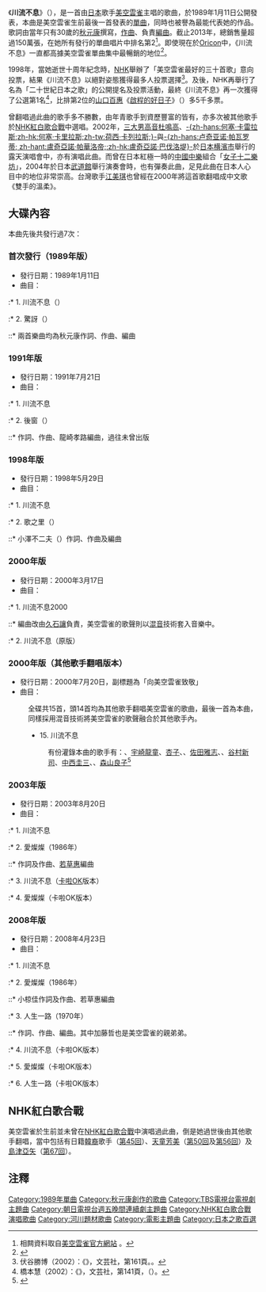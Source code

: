 {{Infobox song
| name       = 川流不息<br />{{lang|ja|川の流れのように}}
| type       = [[單曲|單曲]]
| artist     = [[美空雲雀|美空雲雀]]
| album      = 川流不息〜<small>不死鳥PartII</small>
| A-side     = 
| B-side     = 驚訝<br/>裏窗（1991年盤）<br/>歌之里（1998年盤）<br/>愛燦燦（2003年盤、2008年盤）<br/>人生一路（2008年盤）
| released   = 1989年1月11日<br/>1991年7月21日<br/>1993年7月21日<br/>1998年5月29日<br/>2000年3月21日<br/>2003年8月20日<br/>2008年4月23日
| recorded   = 
| genre      = [[歌謠曲|歌謠曲]]
| length     = 
| label      = [[日本哥倫比亞|日本哥倫比亞]]
| writer     = [[秋元康|秋元康]]（[[作詞|作詞]]）<br/>{{link-ja|見岳章|見岳章}}（[[作曲|作曲]]）
| producer   = 
| chart_position = *週間8位（[[Oricon公信榜|Oricon公信榜]]）<ref>[http://www.oricon.co.jp/prof/artist/246062/products/music/6088/1/ 「川の流れのように」美空ひばり] {{Wayback|url=http://www.oricon.co.jp/prof/artist/246062/products/music/6088/1/ |date=20140820062023 }}([[オリコン|ORICON STYLE]])，2013年10月30日閲覧。</ref>
*1989年度年間35位（Oricon公信榜）
*1990年度年間78位（Oricon公信榜）
*10位（[[The_Best_Ten|The Best Ten]]）
| certification = *第31回[[日本唱片大賞|日本唱片大賞]]：特別榮譽歌手賞、金賞、作曲賞
*第20回[[日本歌謠大賞|日本歌謠大賞]]：特別榮譽賞 
*第22回[[日本有線大賞|日本有線大賞]]：音樂賞
*第22回{{link-ja|日本作詞大賞|日本作詩大賞}}：特別賞 
*第18回[[FNS歌謠祭|FNS歌謠祭]]：特別賞
| prev_title = 亂髮
| prev_year  = 1987
| next_title = 逝去的人
| next_year  = 1999
}}
《'''川流不息'''》（{{jpn|j=川の流れのように|hg=かわのながれのように|rm=Kawa no nagare noyōni}}），是一首由[[日本|日本]]歌手[[美空雲雀|美空雲雀]]主唱的歌曲，於1989年1月11日公開發表，本曲是美空雲雀生前最後一首發表的[[單曲|單曲]]，同時也被譽為最能代表她的作品。歌詞由當年只有30歲的[[秋元康|秋元康]]撰寫，{{link-ja|見岳章|見岳章}}[[作曲|作曲]]、{{link-ja|龍崎孝路|竜崎孝路}}負責[[編曲|編曲]]。截止2013年，總銷售量超過150萬張，在她所有發行的單曲唱片中排名第2<ref>相闗資料取自[http://www.misorahibari.com/ 美空雲雀官方網站] {{Wayback|url=http://www.misorahibari.com/ |date=20080517024145 }}。</ref>。即使現在於[[Oricon|Oricon]]中，《川流不息》一直都高據美空雲雀單曲集中最暢銷的地位<ref>{{Cite web |url=http://www.oricon.co.jp/prof/246062/products/6088/1/ |title=Oricon中有關《川流不息》的資料。 |access-date=2015-08-16 |archive-date=2015-09-24 |archive-url=https://web.archive.org/web/20150924171118/http://www.oricon.co.jp/prof/246062/products/6088/1/ |dead-url=no }}</ref>。

1998年，當她逝世十周年紀念時，[[NHK|NHK]]舉辦了「美空雲雀最好的三十首歌」意向投票，結果《川流不息》以絕對姿態獲得最多人投票選擇<ref>伏谷勝博（2002）：《{{lang|ja|河内の野面}}》，文芸社，第161頁。{{ISBN|4-8355-6726-9}}。</ref>。及後，NHK再舉行了名為「二十世紀日本之歌」的公開提名及投票活動，最終《川流不息》再一次獲得了公選第1名<ref>橋本慧（2002）：《{{lang|ja|Hさんの散歩道}}》，文芸社，第141頁，{{ISBN|4-8355-3071-3}}（{{ISBN|9784835530710}}）。</ref>，比排第2位的[[山口百惠|山口百惠]]《[[啟程的好日子|啟程的好日子]]》（{{lang|ja|いい日旅立ち}}）多5千多票。

曾翻唱過此曲的歌手多不勝數，由年青歌手到資歷豐富的皆有，亦多次被其他歌手於[[NHK紅白歌合戰|NHK紅白歌合戰]]中選唱。2002年，[[三大男高音|三大男高音]][[普拉西多·多明哥|杜鳴高]]、[[卡雷拉斯|-{zh-hans:何塞·卡雷拉斯;zh-hk:何塞·卡里拉斯;zh-tw:荷西·卡列拉斯;}-]]與[[帕瓦罗蒂|-{zh-hans:卢奇亚诺·帕瓦罗蒂; zh-hant:盧奇亞諾·帕華洛帝;;zh-hk:盧奇亞諾·巴伐洛堤}-]]於[[日本|日本]][[横濱市|横濱市]]舉行的露天演唱會中，亦有演唱此曲。而曾在日本紅極一時的[[中國|中國]][[中樂|中樂]]組合「[[女子十二樂坊|女子十二樂坊]]」，2004年於日本[[武道館|武道館]]舉行演奏會時，也有彈奏此曲，足見此曲在日本人心目中的地位非常崇高。台灣歌手[[江美琪|江美琪]]也曾經在2000年將這首歌翻唱成中文歌《雙手的溫柔》。

==大碟內容==
本曲先後共發行過7次：

===首次發行（1989年版）===
* 發行日期：1989年1月11日
* 曲目：
:* 1. 川流不息（{{lang|ja|川の流れのように}}）
:* 2. 驚訝（{{lang|ja|あきれたね}}）
::* 兩首樂曲均為秋元康作詞、{{link-ja|見岳章|見岳章}}作曲、{{link-ja|龍崎孝路|竜崎孝路}}編曲

===1991年版===
* 發行日期：1991年7月21日
* 曲目：
:* 1. 川流不息
:* 2. 後窗（{{lang|ja|裏窓}}）
::* {{link-ja|高橋廣雄|たかたかし}}作詞、{{link-ja|弦哲也|弦哲也}}作曲、龍崎孝路編曲，過往未曾出版

===1998年版===
* 發行日期：1998年5月29日
* 曲目：
:* 1. 川流不息
:* 2. 歌之里（{{lang|ja|歌の里}}）
::* 小澤不二夫（{{lang|ja|小沢ソウ}}）作詞、{{link-ja|船村徹|船村徹}}作曲及編曲

===2000年版===
* 發行日期：2000年3月17日
* 曲目：
:* 1. 川流不息2000
::* 編曲改由[[久石讓|久石讓]]負責，美空雲雀的歌聲則以[[混音|混音]]技術套入音樂中。
:* 2. 川流不息（原版）

===2000年版（其他歌手翻唱版本）===
* 發行日期：2000年7月20日，副標題為「向美空雲雀致敬」
* 曲目：
: 全碟共15首，頭14首均為其他歌手翻唱美空雲雀的歌曲，最後一首為本曲，同樣採用混音技術將美空雲雀的歌聲融合於其他歌手內。
:* 15. 川流不息
::有份灌錄本曲的歌手有：{{link-ja|泉谷茂|泉谷しげる}}、[[宇崎龍童|宇崎龍童]]、[[杏子_(歌手)|杏子]]、{{link-ja|五島良子|五島良子}}、[[佐田雅志|佐田雅志]]、{{link-ja|篠原友惠|篠原ともえ}}、[[谷村新司|谷村新司]]、[[中西圭三|中西圭三]]、{{link-ja|南高節|南こうせつ}}、[[森山良子|森山良子]]<ref>{{Cite web |url=http://columbia.jp/artist-info/hibari/COCP-31003.html |title=日本哥倫比亞官方介紹。 |access-date=2015-08-17 |archive-url=https://web.archive.org/web/20130916140748/http://columbia.jp/artist-info/hibari/COCP-31003.html |archive-date=2013-09-16 |dead-url=yes }}</ref>

===2003年版===
* 發行日期：2003年8月20日
* 曲目：
:* 1. 川流不息
:* 2. 愛燦燦（1986年）
::* {{link-ja|小椋佳|小椋佳}}作詞及作曲、[[若草惠|若草惠]]編曲
:* 3. 川流不息（[[卡啦OK|卡啦OK]]版本）
:* 4. 愛燦燦（卡啦OK版本）

===2008年版===
* 發行日期：2008年4月23日
* 曲目：
:* 1. 川流不息
:* 2. 愛燦燦（1986年）
::* 小椋佳作詞及作曲、若草惠編曲
:* 3. 人生一路（1970年）
::* {{link-ja|石本美由起|石本美由起}}作詞、{{link-ja|加藤哲也|かとう哲也}}作曲、{{link-ja|佐伯亮|佐伯亮 (音楽家)}}編曲。其中加藤哲也是美空雲雀的親弟弟。
:* 4. 川流不息（卡啦OK版本）
:* 5. 愛燦燦（卡啦OK版本）
:* 6. 人生一路（卡啦OK版本）

==NHK紅白歌合戰==
美空雲雀於生前並未曾在[[NHK紅白歌合戰|NHK紅白歌合戰]]中演唱過此曲，倒是她過世後由其他歌手翻唱，當中包括有日籍[[韓裔|韓裔]]歌手{{link-ja|金蓮子|キム・ヨンジャ}}（[[第45回NHK紅白歌合戰|第45回]]）、[[天童芳美|天童芳美]]（[[第50回NHK紅白歌合戰|第50回]]及[[第56回NHK紅白歌合戰|第56回]]）及[[島津亞矢|島津亞矢]]（[[第67回NHK紅白歌合戰|第67回]]）。

==注釋==
{{reflist}}
{{DEFAULTSORT:Kawanonagarenoyōni}}

[[Category:1989年單曲|Category:1989年單曲]]
[[Category:秋元康創作的歌曲|Category:秋元康創作的歌曲]]
[[Category:TBS電視台電視劇主題曲|Category:TBS電視台電視劇主題曲]]
[[Category:朝日電視台週五晚間連續劇主題曲|Category:朝日電視台週五晚間連續劇主題曲]]
[[Category:NHK紅白歌合戰演唱歌曲|Category:NHK紅白歌合戰演唱歌曲]]
[[Category:河川題材歌曲|Category:河川題材歌曲]]
[[Category:電影主題曲|Category:電影主題曲]]
[[Category:日本之歌百選|Category:日本之歌百選]]